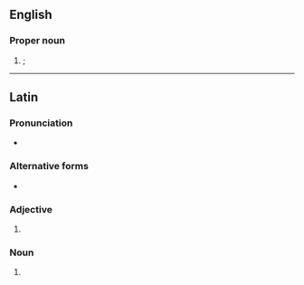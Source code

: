 {{also|jul|Jul|júl|Jul.|júl.}}
==English==

===Proper noun===
{{en-proper noun}}

# {{alternative form of|en|Jul.}}; {{abbreviation of|en|July}}

----

==Latin==

===Pronunciation===
* {{la-IPA|jūris utriusque licentiātus|vul=yes}}

===Alternative forms===
* {{l|la|IUL}}

===Adjective===
{{la-adj|JUL|indecl=1}}

# {{abbreviation of|la|[[jus|jūris]] [[uterque|utriusque]] [[licentiātus]]||licensed under both laws}} {{n-g|indicated that the designated matter was [[permitted]] and [[proper]] under all [[civil]] and [[spiritual]] laws}}

===Noun===
{{la-noun|JUL|indecl=1|g=m}}

# {{abbreviation of|la|[[jus|jūris]] [[uterque|utriusque]] [[licentiātus]]||license of both laws}} {{n-g|designates someone's or something's legitimate license to perform both civil and spiritual services; "Licentiate of Both Laws" civil and canon}}